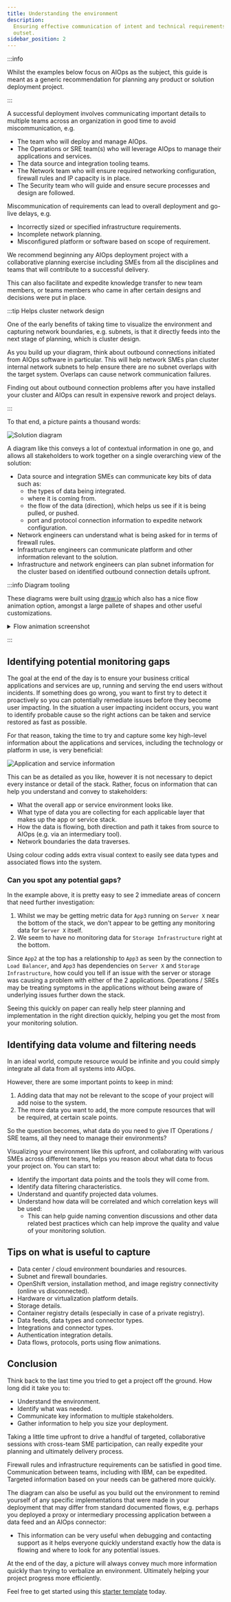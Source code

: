 ```yaml
---
title: Understanding the environment
description:
  Ensuring effective communication of intent and technical requirements from the
  outset.
sidebar_position: 2
---
```


:::info

Whilst the examples below focus on AIOps as the subject, this guide is meant as
a generic recommendation for planning any product or solution deployment
project.

:::

A successful deployment involves communicating important details to multiple
teams across an organization in good time to avoid miscommunication, e.g.

- The team who will deploy and manage AIOps.
- The Operations or SRE team(s) who will leverage AIOps to manage their
  applications and services.
- The data source and integration tooling teams.
- The Network team who will ensure required networking configuration, firewall
  rules and IP capacity is in place.
- The Security team who will guide and ensure secure processes and design are
  followed.

Miscommunication of requirements can lead to overall deployment and go-live
delays, e.g.

- Incorrectly sized or specified infrastructure requirements.
- Incomplete network planning.
- Misconfigured platform or software based on scope of requirement.

We recommend beginning any AIOps deployment project with a collaborative
planning exercise including SMEs from all the disciplines and teams that will
contribute to a successful delivery.

This can also facilitate and expedite knowledge transfer to new team members, or
teams members who came in after certain designs and decisions were put in place.

:::tip Helps cluster network design

One of the early benefits of taking time to visualize the environment and
capturing network boundaries, e.g. subnets, is that it directly feeds into the
next stage of planning, which is cluster design.

As you build up your diagram, think about outbound connections initiated from
AIOps software in particular. This will help network SMEs plan cluster internal
network subnets to help ensure there are no subnet overlaps with the target
system. Overlaps can cause network communication failures.

Finding out about outbound connection problems after you have installed your
cluster and AIOps can result in expensive rework and project delays.

:::

To that end, a picture paints a thousand words:

![Solution diagram](./images/architecture/blueprint-example-diagram-light.svg)

A diagram like this conveys a lot of contextual information in one go, and
allows all stakeholders to work together on a single overarching view of the
solution:

- Data source and integration SMEs can communicate key bits of data such as:
  - the types of data being integrated.
  - where it is coming from.
  - the flow of the data (direction), which helps us see if it is being pulled,
    or pushed.
  - port and protocol connection information to expedite network configuration.
- Network engineers can understand what is being asked for in terms of firewall
  rules.
- Infrastructure engineers can communicate platform and other information
  relevant to the solution.
- Infrastructure and network engineers can plan subnet information for the
  cluster based on identified outbound connection details upfront.

:::info Diagram tooling

These diagrams were built using [draw.io](http://draw.io/) which also has a nice
flow animation option, amongst a large pallete of shapes and other useful
customizations.

<details>

<summary>Flow animation screenshot</summary>

![Flow animation option](./images/architecture/flow-animation.png)

</details>

:::

## Identifying potential monitoring gaps

The goal at the end of the day is to ensure your business critical applications
and services are up, running and serving the end users without incidents. If
something does go wrong, you want to first try to detect it proactively so you
can potentially remediate issues before they become user impacting. In the
situation a user impacting incident occurs, you want to identify probable cause
so the right actions can be taken and service restored as fast as possible.

For that reason, taking the time to try and capture some key high-level
information about the applications and services, including the technology or
platform in use, is very beneficial:

![Application and service information](./images/architecture/blueprint-example-diagram-app.svg)

This can be as detailed as you like, however it is not necessary to depict every
instance or detail of the stack. Rather, focus on information that can help you
understand and convey to stakeholders:

- What the overall app or service environment looks like.
- What type of data you are collecting for each applicable layer that makes up
  the app or service stack.
- How the data is flowing, both direction and path it takes from source to AIOps
  (e.g. via an intermediary tool).
- Network boundaries the data traverses.

Using colour coding adds extra visual context to easily see data types and
associated flows into the system.

### Can you spot any potential gaps?

In the example above, it is pretty easy to see 2 immediate areas of concern that
need further investigation:

1. Whilst we may be getting metric data for `App3` running on `Server X` near
   the bottom of the stack, we don't appear to be getting any monitoring data
   for `Server X` itself.
1. We seem to have no monitoring data for `Storage Infrastructure` right at the
   bottom.

Since `App2` at the top has a relationship to `App3` as seen by the connection
to `Load Balancer`, and `App3` has dependencies on `Server X` and
`Storage Infrastructure`, how could you tell if an issue with the server or
storage was causing a problem with either of the 2 applications. Operations /
SREs may be treating symptoms in the applications without being aware of
underlying issues further down the stack.

Seeing this quickly on paper can really help steer planning and implementation
in the right direction quickly, helping you get the most from your monitoring
solution.

## Identifying data volume and filtering needs

In an ideal world, compute resource would be infinite and you could simply
integrate all data from all systems into AIOps.

However, there are some important points to keep in mind:

1. Adding data that may not be relevant to the scope of your project will add
   noise to the system.
1. The more data you want to add, the more compute resources that will be
   required, at certain scale points.

So the question becomes, what data do you need to give IT Operations / SRE
teams, all they need to manage their environments?

Visualizing your environment like this upfront, and collaborating with various
SMEs across different teams, helps you reason about what data to focus your
project on. You can start to:

- Identify the important data points and the tools they will come from.
- Identify data filtering characteristics.
- Understand and quantify projected data volumes.
- Understand how data will be correlated and which correlation keys will be
  used:
  - This can help guide naming convention discussions and other data related
    best practices which can help improve the quality and value of your
    monitoring solution.

## Tips on what is useful to capture

- Data center / cloud environment boundaries and resources.
- Subnet and firewall boundaries.
- OpenShift version, installation method, and image registry connectivity
  (online vs disconnected).
- Hardware or virtualization platform details.
- Storage details.
- Container registry details (especially in case of a private registry).
- Data feeds, data types and connector types.
- Integrations and connector types.
- Authentication integration details.
- Data flows, protocols, ports using flow animations.

## Conclusion

Think back to the last time you tried to get a project off the ground. How long
did it take you to:

- Understand the environment.
- Identify what was needed.
- Communicate key information to multiple stakeholders.
- Gather information to help you size your deployment.

Taking a little time upfront to drive a handful of targeted, collaborative
sessions with cross-team SME participation, can really expedite your planning
and ultimately delivery process.

Firewall rules and infrastructure requirements can be satisfied in good time.
Communication between teams, including with IBM, can be expedited. Targeted
information based on your needs can be gathered more quickly.

The diagram can also be useful as you build out the environment to remind
yourself of any specific implementations that were made in your deployment that
may differ from standard documented flows, e.g. perhaps you deployed a proxy or
intermediary processing application between a data feed and an AIOps connector:

- This information can be very useful when debugging and contacting support as
  it helps everyone quickly understand exactly how the data is flowing and where
  to look for any potential issues.

At the end of the day, a picture will always convey much more information
quickly than trying to verbalize an environment. Ultimately helping your project
progress more efficiently.

Feel free to get started using this
[starter template](https://github.com/IBM/waiops-tech-jam/tree/main/labs/practitioner-basics/1-solution-design/resources)
today.
